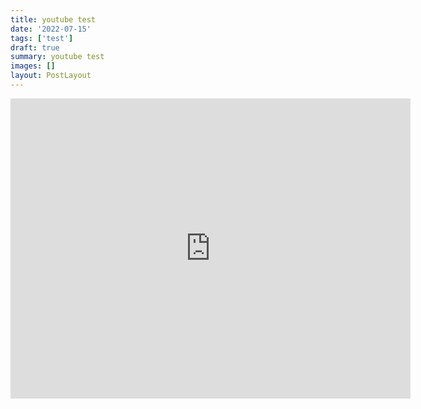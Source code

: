 ```yaml
---
title: youtube test
date: '2022-07-15'
tags: ['test']
draft: true
summary: youtube test
images: []
layout: PostLayout
---
```


<iframe
  width="640"
  height="480"
  src="https://www.youtube.com/embed/UmX4kyB2wfg"
  frameborder="0"
  allow="autoplay; encrypted-media"
  allowfullscreen
></iframe>

